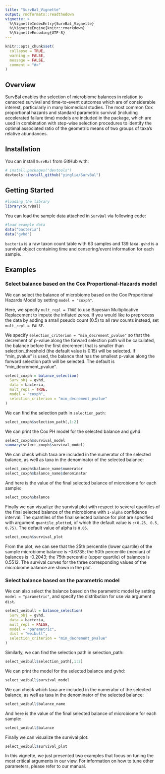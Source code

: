 ```yaml
---
title: "SurvBal_Vignette"
output: rmdformats::readthedown
vignette: >
  %\VignetteIndexEntry{SurvBal_Vignette}
  %\VignetteEngine{knitr::rmarkdown}
  %\VignetteEncoding{UTF-8}
---
```


```r
knitr::opts_chunk$set(
  collapse = TRUE,
  warning = FALSE, 
  message = FALSE,
  comment = "#>"
)
```


## Overview

SurvBal enables the selection of microbiome balances in relation to censored survival and time-to-event outcomes which are of considerable interest, particularly in many biomedical studies. The most common Cox proportional hazards and standard parametric survival (including accelerated failure time) models are included in the package, which are used in combination with step-wise selection procedures to identify the optimal associated ratio of the geometric means of two groups of taxa’s relative abundances.

## Installation 

You can install `SurvBal` from GitHub with:

```r
# install.packages("devtools")
devtools::install_github("yinglia/SurvBal")
```

## Getting Started

```r
#loading the library
library(SurvBal)
```

You can load the sample data attached in `SurvBal` via following code:

```r
#load example data
data("bacteria")
data("gvhd")
```

`bacteria` is a raw taxon count table with 63 samples and 139 taxa. `gvhd` is a survival object containing time and censoring/event information for each sample.


## Examples

### Select balance based on the Cox Proportional-Hazards model

We can select the balance of microbiome based on the Cox Proportional Hazards Model by setting `model = "coxph"`. 


Here, we specify `mult_repl = TRUE` to use Bayesian Multiplicative Replacement to impute the inflated zeros. If you would like to preprocess the data by adding a small pseudo count (0.5) to all raw counts instead, set `mult_repl = FALSE`.

We specify `selection_criterion = "min_decrement_pvalue"` so that the decrement of p-value along the forward selection path will be calculated, the balance before the first decrement that is smaller than selection_threshold (the default value is 0.15) will be selected. If “min_pvalue” is used, the balance that has the smallest p-value along the forward selection path will be selected. The default is “min_decrement_pvalue”.


```r
select_coxph = balance_selection(
  Surv_obj = gvhd,
  data = bacteria,
  mult_repl = TRUE,
  model = "coxph",
  selection_criterion = "min_decrement_pvalue"
)
```

We can find the selection path in `selection_path`:

```r
select_coxph$selection_path[,1:2]
```

We can print the Cox PH model for the selected balance and gvhd:

```r
select_coxph$survival_model
summary(select_coxph$survival_model)
```

We can check which taxa are included in the numerator of the selected balance, as well as taxa in the denominator of the selected balance:

```r
select_coxph$balance_name$numerator
select_coxph$balance_name$denominator
```

And here is the value of the final selected balance of microbiome for each sample:

```r
select_coxph$balance
```

Finally we can visualize the survival plot with respect to several quantiles of the final selected balance of the microbiome with `1-alpha` confidence interval. The quantiles of the final selected balance for plot are specified with argument `quantile_plotted`, of which the default value is `c(0.25, 0.5, 0.75)`. The default value of alpha is `0.05`.

```r
select_coxph$survival_plot
```

From the plot, we can see that the 25th percentile (lower quartile) of the sample microbiome balance is -0.6735; the 50th percentile (median) of balances is -0.2043; the 75th percentile (upper quartile) of balances is 0.5512. The survival curves for the three corresponding values of the microbiome balance are shown in the plot.

### Select balance based on the parametric model

We can also select the balance based on the parametric model by setting `model = "parametric"`, and specify the distribution for use via argument `dist`. 


```r
select_weibull = balance_selection(
  Surv_obj = gvhd,
  data = bacteria,
  mult_repl = FALSE,
  model = "parametric",
  dist = "weibull",
  selection_criterion = "min_decrement_pvalue"
)
```

Similarly, we can find the selection path in selection_path:

```r
select_weibull$selection_path[,1:2]
```

We can print the model for the selected balance and gvhd:

```r
select_weibull$survival_model
```

We can check which taxa are included in the numerator of the selected balance, as well as taxa in the denominator of the selected balance:



```r
select_weibull$balance_name
```

And here is the value of the final selected balance of microbiome for each sample:

```r
select_weibull$balance
```

Finally we can visualize the survival plot:

```r
select_weibull$survival_plot
```

In this vignette, we just presented two examples that focus on tuning the most critical arguments in our view. For information on how to tune other parameters, please refer to our manual.

